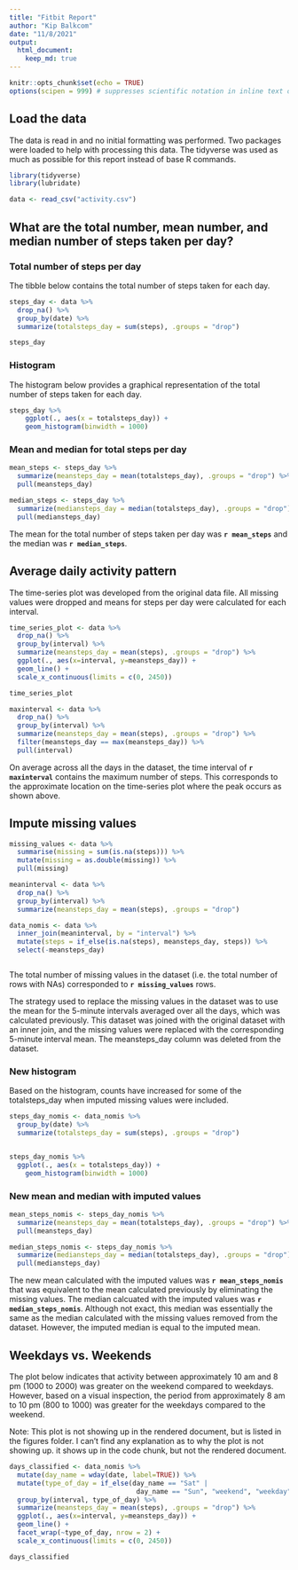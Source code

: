 ```yaml
---
title: "Fitbit Report"
author: "Kip Balkcom"
date: "11/8/2021"
output: 
  html_document:
    keep_md: true
---
```


```r
knitr::opts_chunk$set(echo = TRUE)
options(scipen = 999) # suppresses scientific notation in inline text outputs
```

## Load the data

The data is read in and no initial formatting was performed.  Two packages were loaded to help with processing this data.  The tidyverse was used as much as possible for this report instead of base R commands.

```r

library(tidyverse)
library(lubridate)

data <- read_csv("activity.csv")

```

## What are the total number, mean number, and median number of steps taken per day?

### Total number of steps per day

The tibble below contains the total number of steps taken for each day. 

```r

steps_day <- data %>%
  drop_na() %>% 
  group_by(date) %>%
  summarize(totalsteps_day = sum(steps), .groups = "drop")

steps_day

```


### Histogram

The histogram below provides a graphical representation of the total number of steps taken for each day.  

```r

steps_day %>% 
    ggplot(., aes(x = totalsteps_day)) +
    geom_histogram(binwidth = 1000)

```
### Mean and median for total steps per day

```r

mean_steps <- steps_day %>% 
  summarize(meansteps_day = mean(totalsteps_day), .groups = "drop") %>% 
  pull(meansteps_day)

median_steps <- steps_day %>% 
  summarize(mediansteps_day = median(totalsteps_day), .groups = "drop") %>% 
  pull(mediansteps_day)

```

The mean for the total number of steps taken per day was **`r mean_steps`** and the median was **`r median_steps`**.



## Average daily activity pattern

The time-series plot was developed from the original data file.  All missing values were dropped and means for steps per day were calculated for each interval.    

```r

time_series_plot <- data %>%
  drop_na() %>% 
  group_by(interval) %>% 
  summarize(meansteps_day = mean(steps), .groups = "drop") %>% 
  ggplot(., aes(x=interval, y=meansteps_day)) +
  geom_line() +
  scale_x_continuous(limits = c(0, 2450))

time_series_plot

```

```r

maxinterval <- data %>%
  drop_na() %>% 
  group_by(interval) %>% 
  summarize(meansteps_day = mean(steps), .groups = "drop") %>% 
  filter(meansteps_day == max(meansteps_day)) %>% 
  pull(interval)

```


On average across all the days in the dataset, the time interval of **`r maxinterval`** contains the maximum number of steps.  This corresponds to the approximate location on the time-series plot where the peak occurs as shown above.



## Impute missing values

```r
missing_values <- data %>% 
  summarise(missing = sum(is.na(steps))) %>% 
  mutate(missing = as.double(missing)) %>% 
  pull(missing)

meaninterval <- data %>%
  drop_na() %>% 
  group_by(interval) %>% 
  summarize(meansteps_day = mean(steps), .groups = "drop")

data_nomis <- data %>% 
  inner_join(meaninterval, by = "interval") %>% 
  mutate(steps = if_else(is.na(steps), meansteps_day, steps)) %>% 
  select(-meansteps_day)



```

The total number of missing values in the dataset (i.e. the total number of rows with NAs) corresponded to **`r missing_values`** rows.

The strategy used to replace the missing values in the dataset was to use the mean for the 5-minute intervals averaged over all the days, which was calculated previously.  This dataset was joined with the original dataset with an inner join, and the missing values were replaced with the corresponding 5-minute interval mean.  The meansteps_day column was deleted from the dataset.


### New histogram

Based on the histogram, counts have increased for some of the totalsteps_day when imputed missing values were included.  

```r

steps_day_nomis <- data_nomis %>%
  group_by(date) %>% 
  summarize(totalsteps_day = sum(steps), .groups = "drop")


steps_day_nomis %>% 
  ggplot(., aes(x = totalsteps_day)) +
    geom_histogram(binwidth = 1000)

```

### New mean and median with imputed values

```r

mean_steps_nomis <- steps_day_nomis %>% 
  summarize(meansteps_day = mean(totalsteps_day), .groups = "drop") %>% 
  pull(meansteps_day)

median_steps_nomis <- steps_day_nomis %>% 
  summarize(mediansteps_day = median(totalsteps_day), .groups = "drop") %>% 
  pull(mediansteps_day)

```

The new mean calculated with the imputed values was **`r mean_steps_nomis`** that was equivalent to the mean calculated previously by eliminating the missing values. The median calcuated with the imputed values was **`r median_steps_nomis`**.  Although not exact, this median was essentially the same as the median calculated with the missing values removed from the dataset.  However, the imputed median is equal to the imputed mean.



## Weekdays vs. Weekends

The plot below indicates that activity between approximately 10 am and 8 pm (1000 to 2000) was greater on the weekend compared to weekdays.  However, based on a visual inspection, the period from approximately 8 am to 10 pm (800 to 1000) was greater for the weekdays compared to the weekend.

Note:  This plot is not showing up in the rendered document, but is listed in the figures folder.  I can't find any explanation as to why the plot is not showing up.  it shows up in the code chunk, but not the rendered document.


```r

days_classified <- data_nomis %>% 
  mutate(day_name = wday(date, label=TRUE)) %>% 
  mutate(type_of_day = if_else(day_name == "Sat" |
                                day_name == "Sun", "weekend", "weekday")) %>% 
  group_by(interval, type_of_day) %>% 
  summarize(meansteps_day = mean(steps), .groups = "drop") %>% 
  ggplot(., aes(x=interval, y=meansteps_day)) +
  geom_line() +
  facet_wrap(~type_of_day, nrow = 2) +
  scale_x_continuous(limits = c(0, 2450))

days_classified


```



